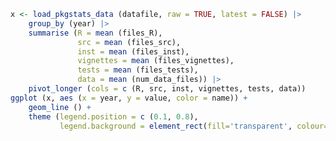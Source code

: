 
```r
x <- load_pkgstats_data (datafile, raw = TRUE, latest = FALSE) |>
    group_by (year) |>
    summarise (R = mean (files_R),
               src = mean (files_src),
               inst = mean (files_inst),
               vignettes = mean (files_vignettes),
               tests = mean (files_tests),
               data = mean (num_data_files)) |>
    pivot_longer (cols = c (R, src, inst, vignettes, tests, data))
ggplot (x, aes (x = year, y = value, color = name)) +
    geom_line () +
    theme (legend.position = c (0.1, 0.8),
           legend.background = element_rect(fill='transparent', colour='transparent'))
```
